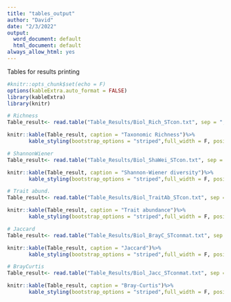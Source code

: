 ```yaml
---
title: "tables_output"
author: "David"
date: "2/3/2022"
output:
  word_document: default
  html_document: default
always_allow_html: yes
---
```


Tables for results printing 
```r
#knitr::opts_chunk$set(echo = F)
options(kableExtra.auto_format = FALSE)
library(kableExtra)
library(knitr)

# Richness
Table_result<- read.table("Table_Results/Biol_Rich_STcon.txt", sep = ",")

knitr::kable(Table_result, caption = "Taxonomic Richness")%>%
       kable_styling(bootstrap_options = "striped",full_width = F, position="left") 

# ShannonWiener
Table_result<- read.table("Table_Results/Biol_ShaWei_STcon.txt", sep = ",")

knitr::kable(Table_result, caption = "Shannon-Wiener diversity")%>%
       kable_styling(bootstrap_options = "striped",full_width = F, position="left") 

# Trait abund.
Table_result<- read.table("Table_Results/Biol_TraitAb_STcon.txt", sep = ",")

knitr::kable(Table_result, caption = "Trait abundance")%>%
       kable_styling(bootstrap_options = "striped",full_width = F, position="left") 

# Jaccard
Table_result<- read.table("Table_Results/Biol_BrayC_STconmat.txt", sep = ",")

knitr::kable(Table_result, caption = "Jaccard")%>%
       kable_styling(bootstrap_options = "striped",full_width = F, position="left") 

# BrayCurtis
Table_result<- read.table("Table_Results/Biol_Jacc_STconmat.txt", sep = ",")

knitr::kable(Table_result, caption = "Bray-Curtis")%>%
       kable_styling(bootstrap_options = "striped",full_width = F, position="left") 

```

